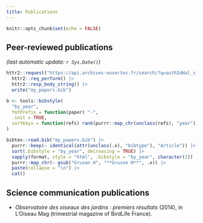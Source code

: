```yaml
---
title: Publications
---
```


```r
knitr::opts_chunk$set(echo = FALSE)
```

## Peer-reviewed publications

*(last automatic update: `r Sys.Date()`)*

```r
httr2::request("https://api.archives-ouvertes.fr/search/?q=authIdHal_s:hugo-gruson&wt=bibtex") |> 
  httr2::req_perform() |> 
  httr2::resp_body_string() |> 
  write("my_papers.bib")
```

```r
b <- tools::bibstyle(
  "by_year", 
  fmtPrefix = function(paper) "-", 
  .init = TRUE, 
  sortKeys = function(refs) rank(purrr::map_chr(unclass(refs), "year"))
)

bibtex::read.bib("my_papers.bib") |> 
  purrr::keep(~ identical(attr(unclass(.x), "bibtype"), "Article")) |> 
  sort(.bibstyle = "by_year", decreasing = TRUE) |> 
  vapply(format, style = "html", .bibstyle = "by_year", character(1)) |> 
  purrr::map_chr(~ gsub("Gruson H", "**Gruson H**", .x)) |> 
  paste(collapse = "\n") |> 
  cat()
```

## Science communication publications

-   *Observatoire des oiseaux des jardins : premiers résultats* (2014), in L'Oiseau Mag (trimestrial magazine of BirdLife France).
